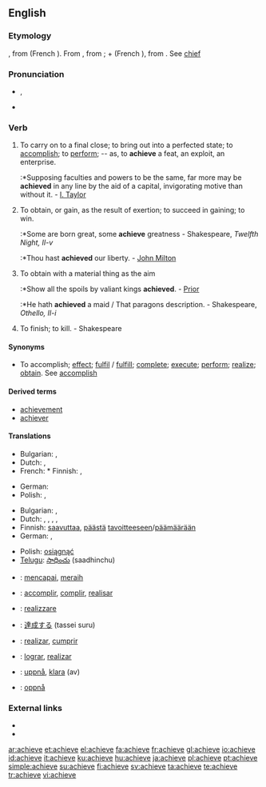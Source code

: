 ==English==

===Etymology===
{{etyl|enm}} {{term|acheven|lang=enm}}, from {{etyl|fro}} {{term|achever||[[achiever]]|lang=fro}} (French {{term|achever||to finish|lang=fr}}). From {{etyl|fro}} {{term|à|lang=fro}}, from {{etyl|la}} {{term||ad|lang=la}}; + {{term|chief|lang=fro}} (French {{term|chef||end, head|lang=fr}}), from {{etyl|la}} {{term|caput||head|lang=la}}. See [[chief]]

===Pronunciation===
* {{IPA|/əˈtʃi:v/}}, {{SAMPA|/@"tSi:v/}}
* {{audio|en-us-achieve.ogg|Audio (US)}}

===Verb===
{{en-verb|achiev|es}}

# To carry on to a final close; to bring out into a perfected state; to [[accomplish]]; to [[perform]]; -- as, to '''achieve''' a feat, an exploit, an enterprise.
#:*Supposing faculties and powers to be the same, far more may be '''achieved''' in any line by the aid of a capital, invigorating motive than without it. - [[I. Taylor]]
# To obtain, or gain, as the result of exertion; to succeed in gaining; to win.
#:*Some are born great, some '''achieve''' greatness - Shakespeare, ''Twelfth Night, II-v''
#:*Thou hast '''achieved''' our liberty. - [[w:John Milton|John Milton]]
# {{obsolete}} To obtain with a material thing as the aim
#:*Show all the spoils by valiant kings '''achieved'''. - [[Prior]]
#:*He hath '''achieved''' a maid / That paragons description. - Shakespeare, ''Othello, II-i''
# {{obsolete}} To finish; to kill. - Shakespeare

====Synonyms====
*To accomplish; [[effect]]; [[fulfil]] / [[fulfill]]; [[complete]]; [[execute]]; [[perform]]; [[realize]]; [[obtain]]. See [[accomplish]]

====Derived terms====
*[[achievement]]
*[[achiever]]

====Translations====
{{trans-top|to carry on to a final close}}
* Bulgarian: {{t|bg|осъществявам|sc=Cyrl}},  {{t|bg|реализирам|sc=Cyrl}}
* Dutch: {{t+|nl|bereiken}}, {{t|nl|realiseren}}
* French: {{t+|fr|accomplir}}* Finnish: {{t+|fi|saada aikaan}}, {{t+|fi|toteuttaa}}
{{trans-mid}}
* German: {{t+|de|erreichen}}
* Polish: {{t+|pl|osiągnąć}}, {{t+|pl|zrealizować}}
{{trans-bottom}}

{{trans-top|to obtain, or gain as the result of exertion}}
* Bulgarian: {{t|bg|постигам|sc=Cyrl}},  {{t|bg|достигам|sc=Cyrl}}
* Dutch: {{t+|nl|bereiken}}, {{t|nl|realiseren}}, {{t-|nl|verwerven}}, {{t+|nl|winnen}}, {{t+|nl|verkrijgen}}
* Finnish: [[saavuttaa]], [[päästä]] [[tavoite|tavoitteeseen]]/[[päämäärä]]än
* German: {{t+|de|erreichen}}, {{t+|de|erlangen}}
{{trans-mid}}
* Polish: [[osiągnąć]]
* [[Telugu]]:  [[సాధించు]] (saadhinchu)
{{trans-bottom}}

{{checktrans-top}}
*{{ttbc|Indonesian}}: [[capai|mencapai]], [[raih|meraih]]
*{{ttbc|Interlingua}}: [[accomplir]], [[complir]], [[realisar]]
*{{ttbc|Italian}}: [[realizzare]]
{{trans-mid}}
*{{ttbc|Japanese}}: [[達成する]] (tassei suru)
*{{ttbc|Portuguese}}: [[realizar]], [[cumprir]]
*{{ttbc|Spanish}}: [[lograr]], [[realizar]]
*{{ttbc|Swedish}}: [[uppnå]], [[klara]] (av)
*{{ttbc|Norwegian}}: [[oppnå]]
{{trans-bottom}}

===External links===
*{{R:OneLook}}
*{{R:Webster 1913}}

[[ar:achieve]]
[[et:achieve]]
[[el:achieve]]
[[fa:achieve]]
[[fr:achieve]]
[[gl:achieve]]
[[io:achieve]]
[[id:achieve]]
[[it:achieve]]
[[ku:achieve]]
[[hu:achieve]]
[[ja:achieve]]
[[pl:achieve]]
[[pt:achieve]]
[[simple:achieve]]
[[su:achieve]]
[[fi:achieve]]
[[sv:achieve]]
[[ta:achieve]]
[[te:achieve]]
[[tr:achieve]]
[[vi:achieve]]